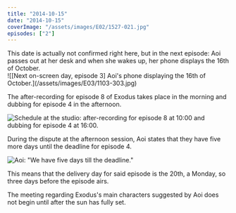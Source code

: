 ```yaml
---
title: "2014-10-15"
date: "2014-10-15"
coverImage: "/assets/images/E02/1527-021.jpg"
episodes: ["2"]
---
```


<Alert>
  <Calendar />
  <AlertDescription>
    This date is actually not confirmed right here, but in the next episode: Aoi
    passes out at her desk and when she wakes up, her phone displays the 16th of
    October.
    <br />
    ![[Next on-screen day, episode 3] Aoi's phone displaying the 16th of
    October.](/assets/images/E03/1103-303.jpg)
  </AlertDescription>
</Alert>

The after-recording for episode 8 of Exodus takes place in the morning and dubbing for episode 4 in the afternoon.

![Schedule at the studio: after-recording for episode 8 at 10:00 and dubbing for episode 4 at 16:00.](/assets/images/E02/0947-755.jpg)

During the dispute at the afternoon session, Aoi states that they have five more days until the deadline for episode 4.

![Aoi: "We have five days till the deadline."](/assets/images/E02/1447-755.jpg)

This means that the delivery day for said episode is the 20th, a Monday, so three days before the episode airs.

The meeting regarding Exodus's main characters suggested by Aoi does not begin until after the sun has fully set.
